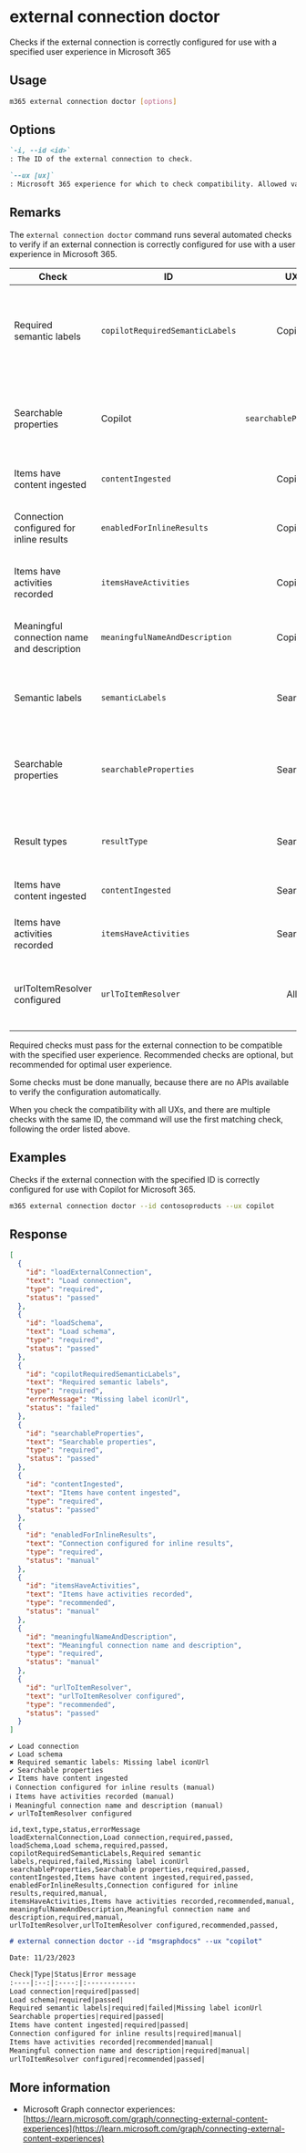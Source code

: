 
# external connection doctor

Checks if the external connection is correctly configured for use with a specified user experience in Microsoft 365

## Usage

```sh
m365 external connection doctor [options]
```

## Options

```md definition-list
`-i, --id <id>`
: The ID of the external connection to check.

`--ux [ux]`
: Microsoft 365 experience for which to check compatibility. Allowed values `copilot`, `search`, `all` (default)
```

<Global />

## Remarks

The `external connection doctor` command runs several automated checks to verify if an external connection is correctly configured for use with a user experience in Microsoft 365.

Check|ID|UX|Type|Description
-----|--|:--:|--|------------
Required semantic labels|`copilotRequiredSemanticLabels`|Copilot|Required|Checks if the external connection schema has the required semantic labels configured: `title`, `url` and `iconUrl`
Searchable properties|Copilot|`searchableProperties`|Required|Checks if the external connection schema has at least one searchable property
Items have content ingested|`contentIngested`|Copilot|Required|Checks if external items have content ingested
Connection configured for inline results|`enabledForInlineResults`|Copilot|Required (manual)|Check if the external connection is configured for inline results
Items have activities recorded|`itemsHaveActivities`|Copilot|Recommended (manual)|Check if external items have activities recorded
Meaningful connection name and description|`meaningfulNameAndDescription`|Copilot|Required (manual)|Check if the external connection has a meaningful name and description
Semantic labels|`semanticLabels`|Search|Recommended|Checks if the external connection schema uses semantic labels
Searchable properties|`searchableProperties`|Search|Recommended|Checks if the external connection schema has at least one searchable property
Result types|`resultType`|Search|Recommended|Checks if the external connection has a result type configured
Items have content ingested|`contentIngested`|Search|Recommended|Checks if external items have content ingested
Items have activities recorded|`itemsHaveActivities`|Search|Recommended|Check if external items have activities recorded
urlToItemResolver configured|`urlToItemResolver`|All|Recommended|Checks if the external connection has at least one urlToItemResolver configured

Required checks must pass for the external connection to be compatible with the specified user experience. Recommended checks are optional, but recommended for optimal user experience.

Some checks must be done manually, because there are no APIs available to verify the configuration automatically.

When you check the compatibility with all UXs, and there are multiple checks with the same ID, the command will use the first matching check, following the order listed above.

## Examples

Checks if the external connection with the specified ID is correctly configured for use with Copilot for Microsoft 365.

```sh
m365 external connection doctor --id contosoproducts --ux copilot
```

## Response

<Tabs>
  <TabItem value="JSON">

  ```json
  [
    {
      "id": "loadExternalConnection",
      "text": "Load connection",
      "type": "required",
      "status": "passed"
    },
    {
      "id": "loadSchema",
      "text": "Load schema",
      "type": "required",
      "status": "passed"
    },
    {
      "id": "copilotRequiredSemanticLabels",
      "text": "Required semantic labels",
      "type": "required",
      "errorMessage": "Missing label iconUrl",
      "status": "failed"
    },
    {
      "id": "searchableProperties",
      "text": "Searchable properties",
      "type": "required",
      "status": "passed"
    },
    {
      "id": "contentIngested",
      "text": "Items have content ingested",
      "type": "required",
      "status": "passed"
    },
    {
      "id": "enabledForInlineResults",
      "text": "Connection configured for inline results",
      "type": "required",
      "status": "manual"
    },
    {
      "id": "itemsHaveActivities",
      "text": "Items have activities recorded",
      "type": "recommended",
      "status": "manual"
    },
    {
      "id": "meaningfulNameAndDescription",
      "text": "Meaningful connection name and description",
      "type": "required",
      "status": "manual"
    },
    {
      "id": "urlToItemResolver",
      "text": "urlToItemResolver configured",
      "type": "recommended",
      "status": "passed"
    }
  ]
  ```

  </TabItem>
  <TabItem value="Text">

  ```text
  ✔ Load connection
  ✔ Load schema
  ✖ Required semantic labels: Missing label iconUrl
  ✔ Searchable properties
  ✔ Items have content ingested
  ℹ Connection configured for inline results (manual)
  ℹ Items have activities recorded (manual)
  ℹ Meaningful connection name and description (manual)
  ✔ urlToItemResolver configured
  ```

  </TabItem>
  <TabItem value="CSV">

  ```csv
  id,text,type,status,errorMessage
  loadExternalConnection,Load connection,required,passed,
  loadSchema,Load schema,required,passed,
  copilotRequiredSemanticLabels,Required semantic labels,required,failed,Missing label iconUrl
  searchableProperties,Searchable properties,required,passed,
  contentIngested,Items have content ingested,required,passed,
  enabledForInlineResults,Connection configured for inline results,required,manual,
  itemsHaveActivities,Items have activities recorded,recommended,manual,
  meaningfulNameAndDescription,Meaningful connection name and description,required,manual,
  urlToItemResolver,urlToItemResolver configured,recommended,passed,
  ```

  </TabItem>
  <TabItem value="Markdown">

  ```md
  # external connection doctor --id "msgraphdocs" --ux "copilot"

  Date: 11/23/2023

  Check|Type|Status|Error message
  :----|:--:|:----:|:------------
  Load connection|required|passed|
  Load schema|required|passed|
  Required semantic labels|required|failed|Missing label iconUrl
  Searchable properties|required|passed|
  Items have content ingested|required|passed|
  Connection configured for inline results|required|manual|
  Items have activities recorded|recommended|manual|
  Meaningful connection name and description|required|manual|
  urlToItemResolver configured|recommended|passed|
  ```

  </TabItem>
</Tabs>

## More information

- Microsoft Graph connector experiences: [https://learn.microsoft.com/graph/connecting-external-content-experiences](https://learn.microsoft.com/graph/connecting-external-content-experiences)
